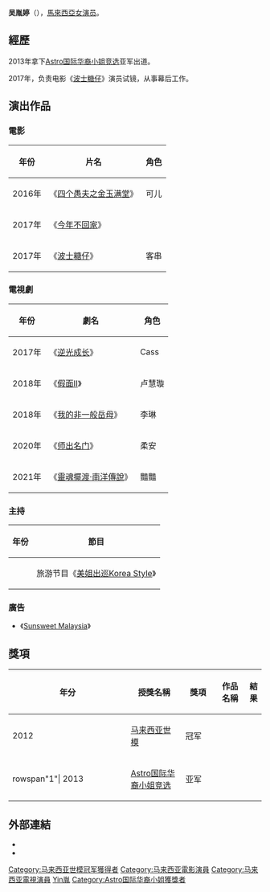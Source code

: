 {{藝人
| 姓名 = 吴胤婷
| 類型 = 女演员
| 圖片 = 
| 圖片尺寸 = 250px
| 圖片簡介 =
| 罗马拼音 = Wu（Goh）Yin-Ting
| 英文名 = Fancy
| 綽號 = 大马桂纶镁、小婷
| 國籍 = {{MAS}}
| 民族 = 
| 籍貫 =
| 出生日期 = {{Birth date and age|1994|9|16}}
| 出生地點 = {{MAS}}[[槟城|槟城]]
| 職業 = [[演员|演员]]、[[模特儿|模特儿]]
| 語言 = [[華語|華語]]、[[英語|英語]]
| 教育程度 = [[高中|高中]]<br>[[大学|大学]]
| 宗教信仰 =
| 父母 =
| 配偶 = 
| 儿女 =
| 亲属 = 
| 音乐类型 =
| 演奏乐器 = 
| 出身地 = {{MAS}}
| 出道作 = 《[[四个愚夫之金玉满堂|四个愚夫之金玉满堂]]》
| 出道日期 = {{start date and age|2013}}
| 代表作 = 《[[逆光成长|逆光成长]]》
| 活躍年代 = 2013年至今
| 唱片公司 = 
| 經紀公司 =
| 網站 =
| 相关团体 = 
| IMDb = 0123456
| 现任成员 = 
| 过往成员 = 
| awards = '''[[马来西亚世模|马来西亚世模]]'''<br>'''冠军'''<br>2012年<br>'''Astro国际华裔小姐竞选'''<br>'''亚军'''<br>2013年
}}

'''吴胤婷'''（{{bd|1994年|9月16日|||吴胤婷}}），[[馬來西亞|馬來西亞]][[女演员|女演员]]。

==經歷==
2013年拿下[[Astro国际华裔小姐竞选|Astro国际华裔小姐竞选]]亚军出道。

2017年，负责电影《[[波士糖仔|波士糖仔]]》演员试镜，从事幕后工作。

==演出作品==
===電影===
{| class="wikitable"
! 年份
! 片名
! 角色
|-
| 2016年
| 《[[四个愚夫之金玉满堂|四个愚夫之金玉满堂]]》
| 可儿
|-
| 2017年
| 《[[今年不回家|今年不回家]]》
| 
|-
| 2017年
| 《[[波士糖仔|波士糖仔]]》
| 客串
|}
===電視劇===
{| class="wikitable"
! 年份
! 劇名
! 角色
|-
| 2017年
| 《[[逆光成长|逆光成长]]》
| Cass
|-
| 2018年
| 《[[假面II|假面II]]》
| 卢慧璇
|-
| 2018年
| 《[[我的非一般岳母|我的非一般岳母]]》
| 李琳
|-
| 2020年
| 《[[师出名门|师出名门]]》
| 柔安
|-
| 2021年
| 《[[靈魂擺渡·南洋傳說|靈魂擺渡·南洋傳說]]》
| 豔豔
|}

===主持===
{| class="wikitable"
! 年份
! 節目
|-
| 
| 旅游节目《[[美姐出巡Korea_Style|美姐出巡Korea Style]]》
|}
===廣告===
*《[[Sunsweet_Malaysia|Sunsweet Malaysia]]》
==獎項==
{| class="wikitable" width="84%"
|-align=center
!width="6%"| 年分
!width="23%"| 授獎名稱
!width="14%"| 獎項
!width="20%"| 作品名稱
!width="8%"| 結果
|-align=center
|rowspan="1"| 2012
|[[马来西亚世模|马来西亚世模]]
|冠军
|{{N/A}}
|{{won}}
|-align=center
|rowspan"1"| 2013
|[[Astro国际华裔小姐竞选|Astro国际华裔小姐竞选]]
|亚军
|{{N/A}}
|{{won}}
|}

==外部連結==
{{commonscat|Goh Yin-Ting}}
*{{Facebook|fancygoh}}
*{{Instagram|fancygoh}}

{{Authority control}}
[[Category:马来西亚世模冠军獲得者|Category:马来西亚世模冠军獲得者]]
[[Category:马来西亚電影演員|Category:马来西亚電影演員]]
[[Category:马来西亚電視演員|Category:马来西亚電視演員]]
[[Category:吴姓|Yin胤]]
[[Category:Astro国际华裔小姐獲獎者|Category:Astro国际华裔小姐獲獎者]]